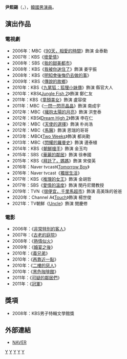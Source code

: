 {{藝人
| 姓名     = 尹熙錫
| 類型     = 男演員
| 圖片     = Yoon Hee-seok from acrofan.jpg
| 圖片尺寸 = 
| 圖片簡介 = 
| 原名     = 
| 外文名   = 윤희석
| 外文     = ko
| 羅馬拼音 = Yun Hee Seok
| 英文名   = 
| 綽號     = 
| 其他藝名 = 
| 國籍     = {{KOR}}
| 民族     = 
| 籍貫     = 
| 出生日期 = {{birth_date_and_age|1975|2|19}}
| 出生地點 = {{KOR}}[[忠清南道|忠清南道]][[扶餘郡|扶餘郡]]
| 逝世日期 = 
| 逝世地點 = 
| 職業     = 
| 語言     = [[韓語|韓語]],[[英語|英語]]
| 教育程度 = [[漢陽大學|漢陽大學]]戲劇研究生
| 宗教信仰 = 
| 配偶     = 
| 音樂類型 = 
| 演奏樂器 = 
| 出身地   = 
| 出道作   = 
| 出道日期 = 2006年
| 代表作   = 
| 活躍年代 = 
| 唱片公司 = 
| 經紀公司 = Take Note Entertainment
| 網站     = 
| 相關團體 = 
| 獎項     = 
| IMDb    = 
| 現任成員 = 
| 過往成員 = 
| 音樂專輯 = 
| 電影     = 
| 電視節目 = 
| 舞臺劇   = 
| 書籍     = 
}}

'''尹熙錫'''（{{lang-ko|윤희석}}，{{bd|1975年|2月19日}}），[[韓國|韓國]][[男演員|男演員]]。

== 演出作品 ==
=== 電視劇 ===
*2006年：MBC《[[90天，相愛的時間|90天，相愛的時間]]》飾演 金泰勳
*2007年：KBS《[[壞愛情|壞愛情]]》
*2008年：SBS《[[我的甜美都市|我的甜美都市]]》
*2008年：KBS《[[我被你迷住了|我被你迷住了]]》飾演 姜宇振
*2008年：KBS《[[明知會後悔仍去做的事|明知會後悔仍去做的事]]》
*2009年：KBS《[[傳說的故鄉|傳說的故鄉]]》
*2010年：KBS《[[九尾狐：狐狸小妹傳|九尾狐：狐狸小妹傳]]》飾演 縣官大人
*2010年：KBS《[[Jungle_Fish_2|Jungle Fish 2]]》飾演 鄭仁友
*2011年：KBS《[[童顏美女|童顏美女]]》飾演 盧容俊
*2011年：MBC《[[一閃一閃亮晶晶_(韓國電視劇)|一閃一閃亮晶晶]]》飾演 南成宇
*2012年：MBC《[[擁抱太陽的月亮|擁抱太陽的月亮]]》飾演 洪奎泰
*2012年：KBS《[[Dream_High_2|Dream High 2]]》飾演 申在仁
*2012年：MBC《[[天使的選擇|天使的選擇]]》飾演 朴尚浩
*2012年：MBC《[[馬醫|馬醫]]》飾演 恩瑞的哥哥
*2013年：MBC《[[Two_Weeks|Two Weeks]]》飾演 都尚勳
*2013年：MBC《[[閃耀的羅曼史|閃耀的羅曼史]]》飾演 邊泰植
*2014年：KBS《[[朝鮮槍手|朝鮮槍手]]》飾演 金玉均
*2015年：SBS《[[華麗的鄰居|華麗的鄰居]]》飾演 徐奉國
*2015年：KBS《[[拜託了，媽媽|拜託了，媽媽]]》飾演 宋俊英
*2016年：Naver tvcast《[[Tomorrow_Boy|Tomorrow Boy]]》
*2016年：Naver tvcast《[[獨居生活|獨居生活]]》
*2017年：KBS《[[推理的女王|推理的女王]]》飾演 金胡哲
*2017年：SBS《[[愛情的溫度|愛情的溫度]]》飾演 閔丹尼爾教授
*2019年：TVN《[[很便宜，千里馬超市|很便宜，千里馬超市]]》飾演 高美珠的爸爸
*2020年：Channel A《[[Touch_(韓國電視劇)|Touch]]》飾演 楊世俊
*2021年：TV朝鮮《[[Uncle_(韓國電視劇)|Uncle]]》飾演 閔慶修

=== 電影 ===
*2006年：《[[非常特別的客人|非常特別的客人]]》
*2007年：《[[古老的庭院|古老的庭院]]》
*2008年：《[[熱情似火_(電影)|熱情似火]]》
*2009年：《[[婚宴之後|婚宴之後]]》
*2010年：《[[義兄弟_(電影)|義兄弟]]》
*2010年：《[[再靠近一點|再靠近一點]]》
*2010年：《[[二樓的惡人|二樓的惡人]]》
*2010年：《[[黑色咖啡館|黑色咖啡館]]》
*2011年：《[[可疑的鄰居們|可疑的鄰居們]]》
*2011年：《[[冠軍_(電影)|冠軍]]》
== 獎項 ==
*2008年：KBS男子特輯文學館獎
== 外部連結 ==
*[http://people.search.naver.com/search.naver?where=nexearch&query=%EC%9C%A4%ED%9D%AC%EC%84%9D&sm=tab_etc&ie=utf8&key=PeopleService&os=110959 NAVER] {{Wayback|url=http://people.search.naver.com/search.naver?where=nexearch&query=%EC%9C%A4%ED%9D%AC%EC%84%9D&sm=tab_etc&ie=utf8&key=PeopleService&os=110959 |date=20140810041126 }}{{ko}}

[[Category:韓國電視演員|Y]]
[[Category:韓國電影演員|Y]]
[[Category:韓國音樂劇演員|Y]]
[[Category:漢陽大學校友|Y]]
[[Category:尹姓|Y]]